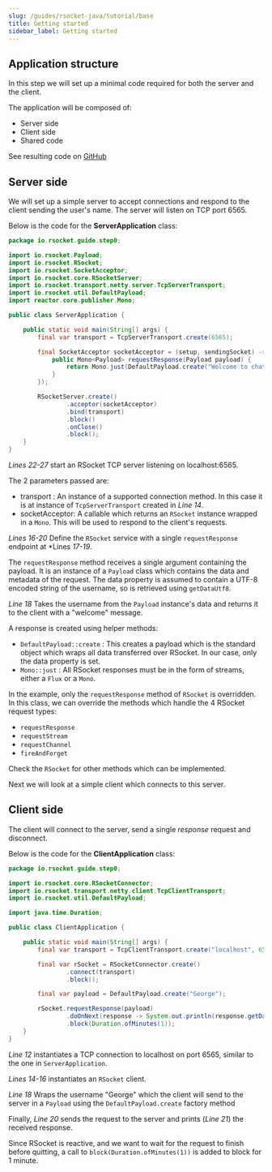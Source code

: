 ```yaml
---
slug: /guides/rsocket-java/tutorial/base
title: Getting started
sidebar_label: Getting started
---
```


## Application structure

In this step we will set up a minimal code required for both the server and the client.

The application will be composed of:
- Server side
- Client side
- Shared code

See resulting code on [GitHub](https://github.com/rsocket/rsocket-java/tree/master/examples/tutorial/step0)

## Server side

We will set up a simple server to accept connections and respond to the client sending the user's name.
The server will listen on TCP port 6565.

Below is the code for the <b>ServerApplication</b> class:

```java
package io.rsocket.guide.step0;

import io.rsocket.Payload;
import io.rsocket.RSocket;
import io.rsocket.SocketAcceptor;
import io.rsocket.core.RSocketServer;
import io.rsocket.transport.netty.server.TcpServerTransport;
import io.rsocket.util.DefaultPayload;
import reactor.core.publisher.Mono;

public class ServerApplication {

    public static void main(String[] args) {
        final var transport = TcpServerTransport.create(6565);

        final SocketAcceptor socketAcceptor = (setup, sendingSocket) -> Mono.just(new RSocket() {
            public Mono<Payload> requestResponse(Payload payload) {
                return Mono.just(DefaultPayload.create("Welcome to chat, " + payload.getDataUtf8()));
            }
        });

        RSocketServer.create()
                .acceptor(socketAcceptor)
                .bind(transport)
                .block()
                .onClose()
                .block();
    }
}
```

*Lines 22-27* start an RSocket TCP server listening on localhost:6565.

The 2 parameters passed are:
- transport : An instance of a supported connection method. In this case it is at instance of `TcpServerTransport` created in *Line 14*.
- socketAcceptor: A callable which returns an `RSocket` instance wrapped in a `Mono`. This will be used to respond to the client's requests.

*Lines 16-20* Define the `RSocket` service with a single `requestResponse` endpoint at *Lines *17-19*.

The `requestResponse` method receives a single argument containing the payload.
It is an instance of a `Payload` class which contains the data and metadata of the request. The data property is assumed to contain
a UTF-8 encoded string of the username, so is retrieved using `getDataUtf8`.

*Line 18* Takes the username from the `Payload` instance's data and returns it to the client with a "welcome" message.

A response is created using helper methods:
- `DefaultPayload::create` : This creates a payload which is the standard object which wraps all data transferred over RSocket. In our case, only the data property is set.
- `Mono::just` : All RSocket responses must be in the form of streams, either a `Flux` or a `Mono`.

In the example, only the `requestResponse` method of `RSocket` is overridden. In this class, we can override the methods
which handle the 4 RSocket request types:
- `requestResponse`
- `requestStream`
- `requestChannel`
- `fireAndForget`

Check the `RSocket` for other methods which can be implemented.

Next we will look at a simple client which connects to this server.

## Client side

The client will connect to the server, send a single *response* request and disconnect.

Below is the code for the <b>ClientApplication</b> class:

```java
package io.rsocket.guide.step0;

import io.rsocket.core.RSocketConnector;
import io.rsocket.transport.netty.client.TcpClientTransport;
import io.rsocket.util.DefaultPayload;

import java.time.Duration;

public class ClientApplication {

    public static void main(String[] args) {
        final var transport = TcpClientTransport.create("localhost", 6565);

        final var rSocket = RSocketConnector.create()
                .connect(transport)
                .block();

        final var payload = DefaultPayload.create("George");

        rSocket.requestResponse(payload)
                .doOnNext(response -> System.out.println(response.getDataUtf8()))
                .block(Duration.ofMinutes(1));
    }
}
```

*Line 12* instantiates a TCP connection to localhost on port 6565, similar to the one in `ServerApplication`.

*Lines 14-16* instantiates an `RSocket` client.

*Line 18* Wraps the username "George" which the client will send to the server in a `Payload` using the `DefaultPayload.create` factory method

Finally, *Line 20* sends the request to the server and prints (*Line 21*) the received response.

Since RSocket is reactive, and we want to wait for the request to finish before quitting, a call to `block(Duration.ofMinutes(1))` is added to block for 1 minute.
